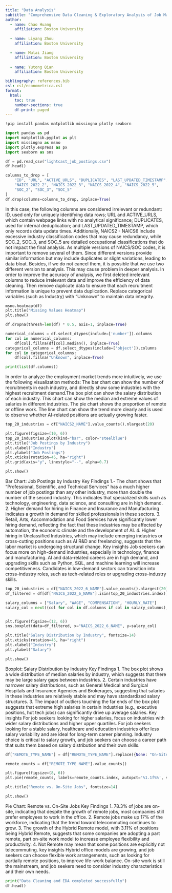 ---
title: "Data Analysis"
subtitle: "Comprehensive Data Cleaning & Exploratory Analysis of Job Market Trends"
author:
  - name: Chao Huang
    affiliation: Boston University
      
  - name: Liyang Zhou
    affiliation: Boston University

  - name: Mulai Jiang
    affiliation: Boston University
  
  - name: Yutong Qian
    affiliation: Boston University

bibliography: references.bib
csl: csl/econometrica.csl
format: 
  html:
    toc: true
    number-sections: true
    df-print: paged
---


```{python}
!pip install pandas matplotlib missingno plotly seaborn

import pandas as pd
import matplotlib.pyplot as plt
import missingno as msno
import plotly.express as px
import seaborn as sns

df = pd.read_csv("lightcast_job_postings.csv")
df.head()
```

```{python}
columns_to_drop = [
    "ID", "URL", "ACTIVE_URLS", "DUPLICATES", "LAST_UPDATED_TIMESTAMP",
    "NAICS_2022_2", "NAICS_2022_3", "NAICS_2022_4", "NAICS_2022_5",
    "SOC_2", "SOC_3", "SOC_5"
]
df.drop(columns=columns_to_drop, inplace=True)
```
In this case, the following columns are considered irrelevant or redundant: ID, used only for uniquely identifying data rows; URL and ACTIVE_URLS, which contain webpage links with no analytical significance; DUPLICATES, used for internal deduplication; and LAST_UPDATED_TIMESTAMP, which only records data update times. Additionally, NAICS2 - NAICS6 include excessive industry classification codes that may cause redundancy, while SOC_2, SOC_3, and SOC_5 are detailed occupational classifications that do not impact the final analysis.
As multiple versions of NAICS/SOC codes, it is important to remove several of them. Since different versions provide similar information but may include duplicates or slight variations, leading to data bloat. Besides, if we do not cancel them, it is possible that we use two different version to analysis. This may cause problem in deeper analysis.
In order to improve the accuracy of analysis, we first deleted irrelevant columns to reduce irrelevant data and improve the efficiency of data cleaning.
Then remove duplicate data to ensure that each recruitment information is unique to prevent data duplication. Replace categorical variables (such as Industry) with "Unknown" to maintain data integrity.

```{python}
msno.heatmap(df)
plt.title("Missing Values Heatmap")
plt.show()

df.dropna(thresh=len(df) * 0.5, axis=1, inplace=True)

numerical_columns = df.select_dtypes(include=['number']).columns
for col in numerical_columns:
    df[col].fillna(df[col].median(), inplace=True)
categorical_columns = df.select_dtypes(include=['object']).columns
for col in categorical_columns:
    df[col].fillna("Unknown", inplace=True)

print(list(df.columns))
```

In order to analyze the employment market trends more intuitively, we use the following visualization methods: The bar chart can show the number of recruitments in each industry, and directly show some industries with the highest recruitment demand.The box plot can show the salary distribution of each industry. This chart can show the median and extreme values ​​of salaries in different industries.
The pie chart shows the proportion of remote or offline work.
The line chart can show the trend more clearly and is used to observe whether AI-related positions are actually growing faster.

```{python}
top_20_industries = df["NAICS2_NAME"].value_counts().nlargest(20)

plt.figure(figsize=(10, 6))
top_20_industries.plot(kind="bar", color="steelblue")
plt.title("Job Postings by Industry")
plt.xlabel("Industry")
plt.ylabel("Job Postings")
plt.xticks(rotation=45, ha="right")
plt.grid(axis="y", linestyle="--", alpha=0.7)

plt.show()
```
Bar Chart: Job Postings by Industry
Key Findings
	1.- The chart shows that “Professional, Scientific, and Technical Services” has a much higher number of job postings than any other industry, more than double the number of the second industry. This indicates that specialized skills such as technology, engineering, data science, and consulting are in high demand.
	2. Higher demand for hiring in Finance and Insurance and Manufacturing indicates a growth in demand for skilled professionals in these sectors.
	3. Retail, Arts, Accommodation and Food Services have significantly lower hiring demand, reflecting the fact that these industries may be affected by automation, the economic climate and the development of AI.
	4. Higher hiring in Unclassified Industries, which may include emerging industries or cross-cutting positions such as AI R&D and freelancing, suggests that the labor market is undergoing structural change.
Key insights
Job seekers can focus more on high-demand industries, especially in technology, finance and manufacturing.
AI and data-related careers are in high demand, and upgrading skills such as Python, SQL, and machine learning will increase competitiveness.
Candidates in low-demand sectors can transition into cross-industry roles, such as tech-related roles or upgrading cross-industry skills.

```{python}
top_20_industries = df["NAICS_2022_6_NAME"].value_counts().nlargest(20)
df_filtered = df[df["NAICS_2022_6_NAME"].isin(top_20_industries.index)]

salary_columns = ["Salary", "WAGE", "COMPENSATION", "HOURLY_RATE"]
salary_col = next((col for col in df.columns if col in salary_columns), None)


plt.figure(figsize=(12, 6))
sns.boxplot(data=df_filtered, x="NAICS_2022_6_NAME", y=salary_col)

plt.title("Salary Distribution by Industry", fontsize=14)
plt.xticks(rotation=45, ha="right")
plt.xlabel("Industry")
plt.ylabel("Salary")

plt.show()
```
Boxplot: Salary Distribution by Industry
Key Findings
        1. The box plot shows a wide distribution of median salaries by industry, which suggests that there may be large salary gaps between industries.
        2. Certain industries have narrower salary distributions, such as General Medical and Surgical Hospitals and Insurance Agencies and Brokerages, suggesting that salaries in these industries are relatively stable and may have standardized salary structures.
        3. The impact of outliers touching the far ends of the box plot suggests that extreme high salaries in certain industries (e.g., executive positions, hot tech jobs) can significantly drive up average salaries.
Key insights
For job seekers looking for higher salaries, focus on industries with wider salary distributions and higher upper quartiles.
For job seekers looking for a stable salary, healthcare and education industries offer less salary variability and are ideal for long-term career planning.
Industry choice is critical to salary growth, and job seekers can choose a career path that suits them based on salary distribution and their own skills.

```{python}
df["REMOTE_TYPE_NAME"] = df["REMOTE_TYPE_NAME"].replace({None: "On-Site", "[None]": "On-Site"})

remote_counts = df["REMOTE_TYPE_NAME"].value_counts()

plt.figure(figsize=(8, 6))
plt.pie(remote_counts, labels=remote_counts.index, autopct='%1.1f%%', startangle=140, colors=['#636EFA', '#EF553B', '#00CC96', '#AB63FA'])

plt.title("Remote vs. On-Site Jobs", fontsize=14)

plt.show()
```
Pie Chart: Remote vs. On-Site Jobs
Key Findings
	1. 78.3% of jobs are on-site, indicating that despite the growth of remote jobs, most companies still prefer employees to work in the office.
	2. Remote jobs make up 17% of the workforce, indicating that the trend toward telecommuting continues to grow.
         3. The growth of the Hybrid Remote model, with 3.11% of positions being Hybrid Remote, suggests that some companies are adopting a part remote, part on-site work model to increase employee flexibility and productivity.
	4. Not Remote may mean that some positions are explicitly not telecommuting.
key insights
Hybrid office models are growing, and job seekers can choose flexible work arrangements, such as looking for partially remote positions, to improve life-work balance.
On-site work is still the mainstream, and job seekers need to consider industry characteristics and their own needs.

```{python}
print("Data Cleaning and EDA completed successfully")
df.head()
```